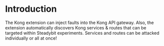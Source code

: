 # Introduction

The Kong extension can inject faults into the Kong API gateway. Also, the extension automatically discovers Kong services & routes that can be targeted within Steadybit experiments. Services and routes can be attacked individually or all at once!
